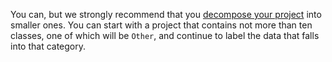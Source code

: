 <Cut title="I want to create a project with a big number of classes (for example, more than one hundred). Can I do that?">

You can, but we strongly recommend that you [decompose your project](/docs/guide/solution-architecture) into smaller ones. You can start with a project that contains not more than ten classes, one of which will be `Other`, and continue to label the data that falls into that category.

</Cut>